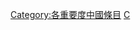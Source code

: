 {{Catnav|維基專題|歷史、地理與傳記專題|中國專題|各重要度中國條目}}
{{Catnav|維基百科協作|維基百科評級|各重要度條目|低重要度條目}}
{{Empty category}}
{{Articles by Importance|topic=中國|project=中國}}
{{CategoryTOC}}
[[Category:各重要度中國條目|Category:各重要度中國條目]]
[[Category:低重要度條目|C]]